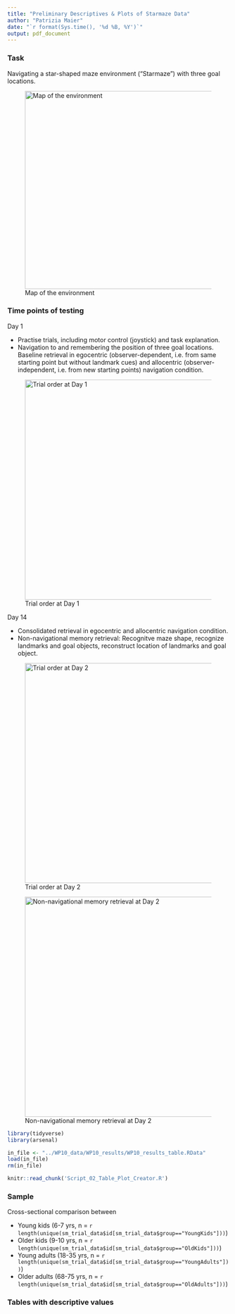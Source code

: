 ```yaml
---
title: "Preliminary Descriptives & Plots of Starmaze Data"
author: "Patrizia Maier"
date: "`r format(Sys.time(), '%d %B, %Y')`"
output: pdf_document
---
```


### Task

Navigating a star-shaped maze environment ("Starmaze") with three goal locations.

![Map of the environment](./pics/Starmaze_Environment.jpg){width=450px}

### Time points of testing

Day 1

* Practise trials, including motor control (joystick) and task explanation.
* Navigation to and remembering the position of three goal locations. Baseline retrieval in egocentric (observer-dependent, i.e. from same starting point but without landmark cues) and allocentric (observer-independent, i.e. from new starting points) navigation condition.

![Trial order at Day 1](./pics/Overview_Session1.jpg){width=500px}

Day 14

* Consolidated retrieval in egocentric and allocentric navigation condition.
* Non-navigational memory retrieval: Recognitve maze shape, recognize landmarks and goal objects, reconstruct location of landmarks and goal object.

![Trial order at Day 2](./pics/Overview_Session2.jpg){width=500px}

![Non-navigational memory retrieval at Day 2](./pics/Overview_Session2_PostTest.jpg){width=500px}



```r
library(tidyverse)
library(arsenal)
```


```r
in_file <- "../WP10_data/WP10_results/WP10_results_table.RData"
load(in_file)
rm(in_file)

knitr::read_chunk('Script_02_Table_Plot_Creator.R')
```

### Sample
Cross-sectional comparison between

* Young kids (6-7 yrs, n = `r length(unique(sm_trial_data$id[sm_trial_data$group=="YoungKids"]))`) 
* Older kids (9-10 yrs, n = `r length(unique(sm_trial_data$id[sm_trial_data$group=="OldKids"]))`)
* Young adults (18-35 yrs, n = `r length(unique(sm_trial_data$id[sm_trial_data$group=="YoungAdults"]))`)
* Older adults (68-75 yrs, n = `r length(unique(sm_trial_data$id[sm_trial_data$group=="OldAdults"]))`)


### Tables with descriptive values 
``` r
```

``` r
```

``` r
```

``` r
```

